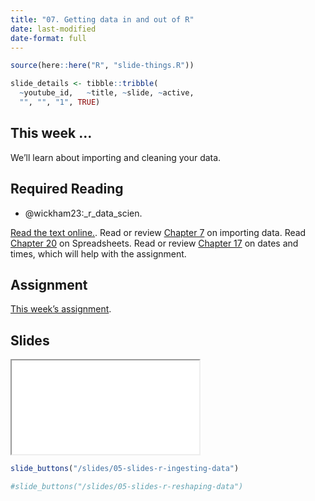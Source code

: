 ```yaml
---
title: "07. Getting data in and out of R"
date: last-modified
date-format: full
---
```


```r
source(here::here("R", "slide-things.R"))

slide_details <- tibble::tribble(
  ~youtube_id,   ~title, ~slide, ~active,
  "", "", "1", TRUE)

```

## This week ...

We'll learn about importing and cleaning your data.

## Required Reading

- @wickham23:_r_data_scien.

[Read the text online.](https://r4ds.hadley.nz/). Read or review [Chapter 7](https://r4ds.hadley.nz/data-import) on importing data. Read [Chapter 20](https://r4ds.hadley.nz/spreadsheets) on Spreadsheets. Read or review [Chapter 17](https://r4ds.hadley.nz/datetimes.html) on dates and times, which will help with the assignment.




## Assignment

[This week's assignment](/assignment/07-assignment-fars.qmd).

## Slides

```{=html}
<script type="application/javascript">

function resizeIFrameToFitContent( iFrame ) {

   iFrame.width  = document.getElementById("quarto-document-content").clientWidth;
   iFrame.height  = (document.getElementById("quarto-document-content").clientWidth * 0.5625)
}

window.addEventListener('DOMContentLoaded', function(e) {

    var iFrame = document.getElementById( 'quartoframe' );
    resizeIFrameToFitContent( iFrame );
    } );

</script>

<iframe class="slide-deck" id="quartoframe" src="../slides/07-slides-ingesting-data.html"></iframe>
```

```r
slide_buttons("/slides/05-slides-r-ingesting-data")
```


```{=html}
<!--iframe class="slide-deck" id="quartoframe" src="../slides/05-slides-r-reshaping-data.html"></iframe-->
```

```r
#slide_buttons("/slides/05-slides-r-reshaping-data")
```
